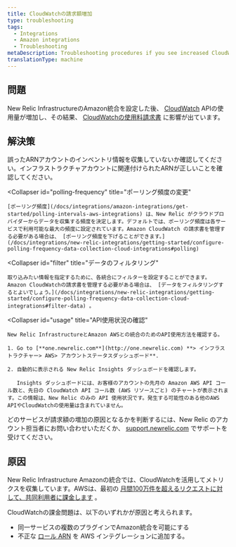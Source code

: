 ```yaml
---
title: CloudWatchの請求額増加
type: troubleshooting
tags:
  - Integrations
  - Amazon integrations
  - Troubleshooting
metaDescription: Troubleshooting procedures if you see increased CloudWatch billing with your New Relic Infrastructure integration for Amazon AWS.
translationType: machine
---
```


## 問題

New Relic InfrastructureのAmazon統合を設定した後、 [CloudWatch](https://aws.amazon.com/cloudwatch/) APIの使用量が増加し、その結果、 [CloudWatchの使用料請求書](https://aws.amazon.com/cloudwatch/pricing/) に影響が出ています。

## 解決策

<CollapserGroup>
  <Collapser
    id="arn"
    title="インフラストラクチャーアカウントのARNの確認"
  >
    誤ったARNアカウントのインベントリ情報を収集していないか確認してください。インフラストラクチャアカウントに関連付けられたARNが正しいことを確認してください。
  </Collapser>

  <Collapser
    id="polling-frequency"
    title="ポーリング頻度の変更"
  >
    [ポーリング頻度](/docs/integrations/amazon-integrations/get-started/polling-intervals-aws-integrations) は、New Relic がクラウドプロバイダーからデータを収集する頻度を決定します。デフォルトでは、ポーリング頻度は各サービスで利用可能な最大の頻度に設定されています。Amazon CloudWatch の請求書を管理する必要がある場合は、 [ポーリング頻度を下げることができます。](/docs/integrations/new-relic-integrations/getting-started/configure-polling-frequency-data-collection-cloud-integrations#polling)
  </Collapser>

  <Collapser
    id="filter"
    title="データのフィルタリング"
  >
    取り込みたい情報を指定するために、各統合にフィルターを設定することができます。Amazon CloudWatchの請求書を管理する必要がある場合は、 [データをフィルタリングするとよいでしょう。](/docs/integrations/new-relic-integrations/getting-started/configure-polling-frequency-data-collection-cloud-integrations#filter-data) 。
  </Collapser>

  <Collapser
    id="usage"
    title="API使用状況の確認"
  >
    New Relic InfrastructureとAmazon AWSとの統合のためのAPI使用方法を確認する。

    1. Go to [**one.newrelic.com**](http://one.newrelic.com) **> インフラストラクチャー> AWS> アカウントステータスダッシュボード**.

    2. 自動的に表示される New Relic Insights ダッシュボードを確認します。

       Insights ダッシュボードには、お客様のアカウントの先月の Amazon AWS API コール数と、先日の CloudWatch API コール数 (AWS リソースごと) のチャートが表示されます。この情報は、New Relic のみの API 使用状況です。発生する可能性のある他のAWS APIやCloudWatchの使用量は含まれていません。
  </Collapser>
</CollapserGroup>

どのサービスが請求額の増加の原因となるかを判断するには、New Relic のアカウント担当者にお問い合わせいただくか、 [support.newrelic.com](https://support.newrelic.com/) でサポートを受けてください。

## 原因

New Relic Infrastructure Amazonの統合では、CloudWatchを活用してメトリクスを収集しています。AWSは、最初の [月間100万件を超えるリクエストに対して、共同利用者に課金します](http://docs.aws.amazon.com/AmazonCloudWatch/latest/monitoring/cloudwatch_limits.html) 。

CloudWatchの課金問題は、以下のいずれかが原因と考えられます。

* 同一サービスの複数のプラグインでAmazon統合を可能にする
* 不正な [ロール ARN](http://docs.aws.amazon.com/general/latest/gr/aws-arns-and-namespaces.html) を AWS インテグレーションに追加する。